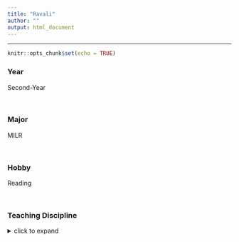```yaml
---
title: "Ravali"
author: ""
output: html_document
---
```


<hr>

```r
knitr::opts_chunk$set(echo = TRUE)
```

### Year

Second-Year

<br>

### Major

MILR

<br>

### Hobby

Reading

<br>

### Teaching Discipline
<details>
  <summary>click to expand</summary>
- Magic Trick 
<br>
- Editing Resume Tips
</details>
